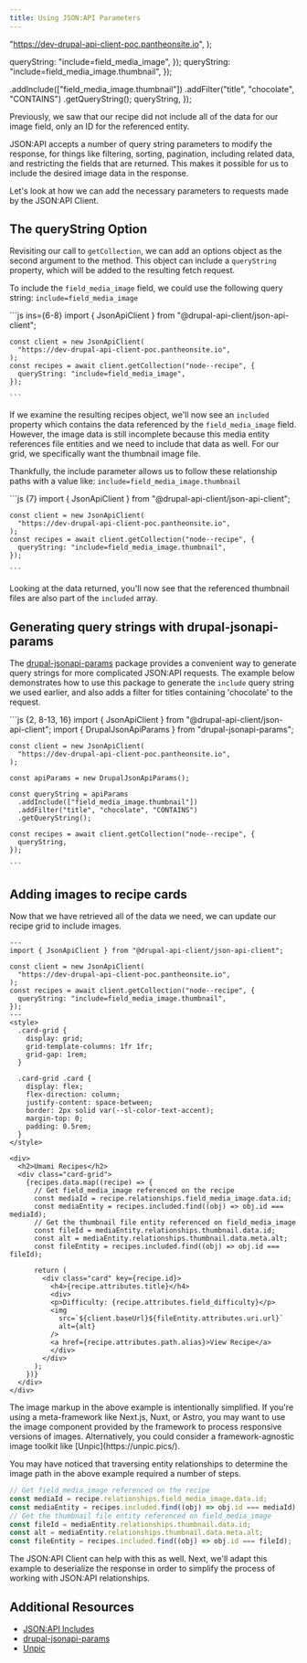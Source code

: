 ```yaml
---
title: Using JSON:API Parameters
---
```




  "https://dev-drupal-api-client-poc.pantheonsite.io",
);

  queryString: "include=field_media_image",
});
  queryString: "include=field_media_image.thumbnail",
});


  .addInclude(["field_media_image.thumbnail"])
  .addFilter("title", "chocolate", "CONTAINS")
  .getQueryString();
  queryString,
});

Previously, we saw that our recipe did not include all of the data for our image field, only an ID for the referenced entity.

JSON:API accepts a number of query string parameters to modify the response, for things like filtering, sorting, pagination, including related data, and restricting the fields that are returned. This makes it possible for us to include the desired image data in the response.

Let's look at how we can add the necessary parameters to requests made by the JSON:API Client.

## The queryString Option

Revisiting our call to `getCollection`, we can add an options object as the second argument to the method. This object can include a `queryString` property, which will be added to the resulting fetch request.

To include the `field_media_image` field, we could use the following query string: `include=field_media_image`

<Tabs>
  <TabItem label="JS">
    ```js ins={6-8}
    import { JsonApiClient } from "@drupal-api-client/json-api-client";

    const client = new JsonApiClient(
      "https://dev-drupal-api-client-poc.pantheonsite.io",
    );
    const recipes = await client.getCollection("node--recipe", {
      queryString: "include=field_media_image",
    });

    ```

  </TabItem>
  <TabItem label="Data">
    <JsonView client:only="react" collapsed={2} src={recipesMedia} />
  </TabItem>
</Tabs>

If we examine the resulting recipes object, we'll now see an `included` property which contains the data referenced by the `field_media_image` field. However, the image data is still incomplete because this media entity references file entities and we need to include that data as well. For our grid, we specifically want the thumbnail image file.

Thankfully, the include parameter allows us to follow these relationship paths with a value like: `include=field_media_image.thumbnail`

<Tabs>
  <TabItem label="JS">
    ```js {7}
    import { JsonApiClient } from "@drupal-api-client/json-api-client";

    const client = new JsonApiClient(
      "https://dev-drupal-api-client-poc.pantheonsite.io",
    );
    const recipes = await client.getCollection("node--recipe", {
      queryString: "include=field_media_image.thumbnail",
    });

    ```

  </TabItem>
  <TabItem label="Data">
    <JsonView client:only="react" collapsed={2} src={recipesThumbnail} />
  </TabItem>
</Tabs>

Looking at the data returned, you'll now see that the referenced thumbnail files are also part of the `included` array.

## Generating query strings with drupal-jsonapi-params

The [drupal-jsonapi-params](https://www.npmjs.com/package/drupal-jsonapi-params) package provides a convenient way to generate query strings for more complicated JSON:API requests. The example below demonstrates how to use this package to generate the `include` query string we used earlier, and also adds a filter for titles containing 'chocolate' to the request.

<Tabs>
  <TabItem label="JS">
    ```js {2, 8-13, 16}
    import { JsonApiClient } from "@drupal-api-client/json-api-client";
    import { DrupalJsonApiParams } from "drupal-jsonapi-params";

    const client = new JsonApiClient(
      "https://dev-drupal-api-client-poc.pantheonsite.io",
    );

    const apiParams = new DrupalJsonApiParams();

    const queryString = apiParams
      .addInclude(["field_media_image.thumbnail"])
      .addFilter("title", "chocolate", "CONTAINS")
      .getQueryString();

    const recipes = await client.getCollection("node--recipe", {
      queryString,
    });

    ```

  </TabItem>
  <TabItem label="Data">
    <JsonView client:only="react" collapsed={2} src={recipesFilter} />
  </TabItem>
</Tabs>

## Adding images to recipe cards

Now that we have retrieved all of the data we need, we can update our recipe grid to include images.

```astro live {7-9, 31, 40, 52-53} ins={19-21, 32-38, 45-48}
---
import { JsonApiClient } from "@drupal-api-client/json-api-client";

const client = new JsonApiClient(
  "https://dev-drupal-api-client-poc.pantheonsite.io",
);
const recipes = await client.getCollection("node--recipe", {
  queryString: "include=field_media_image.thumbnail",
});
---
<style>
  .card-grid {
    display: grid;
    grid-template-columns: 1fr 1fr;
    grid-gap: 1rem;
  }

  .card-grid .card {
    display: flex;
    flex-direction: column;
    justify-content: space-between;
    border: 2px solid var(--sl-color-text-accent);
    margin-top: 0;
    padding: 0.5rem;
  }
</style>

<div>
  <h2>Umami Recipes</h2>
  <div class="card-grid">
    {recipes.data.map((recipe) => {
      // Get field_media_image referenced on the recipe
      const mediaId = recipe.relationships.field_media_image.data.id;
      const mediaEntity = recipes.included.find((obj) => obj.id === mediaId);
      // Get the thumbnail file entity referenced on field_media_image
      const fileId = mediaEntity.relationships.thumbnail.data.id;
      const alt = mediaEntity.relationships.thumbnail.data.meta.alt;
      const fileEntity = recipes.included.find((obj) => obj.id === fileId);

      return (
        <div class="card" key={recipe.id}>
          <h4>{recipe.attributes.title}</h4>
          <div>
          <p>Difficulty: {recipe.attributes.field_difficulty}</p>
          <img
            src=`${client.baseUrl}${fileEntity.attributes.uri.url}`
            alt={alt}
          />
          <a href={recipe.attributes.path.alias}>View Recipe</a>
          </div>
        </div>
      );
    })}
  </div>
</div>
```

<Aside type="tip">
  The image markup in the above example is intentionally simplified. If you're
  using a meta-framework like Next.js, Nuxt, or Astro, you may want to use the
  image component provided by the framework to process responsive versions of
  images. Alternatively, you could consider a framework-agnostic image toolkit
  like [Unpic](https://unpic.pics/).
</Aside>

You may have noticed that traversing entity relationships to determine the image path in the above example required a number of steps.

```js
// Get field_media_image referenced on the recipe
const mediaId = recipe.relationships.field_media_image.data.id;
const mediaEntity = recipes.included.find((obj) => obj.id === mediaId);
// Get the thumbnail file entity referenced on field_media_image
const fileId = mediaEntity.relationships.thumbnail.data.id;
const alt = mediaEntity.relationships.thumbnail.data.meta.alt;
const fileEntity = recipes.included.find((obj) => obj.id === fileId);
```

The JSON:API Client can help with this as well. Next, we'll adapt this example to deserialize the response in order to simplify the process of working with JSON:API relationships.

## Additional Resources

- [JSON:API Includes](https://www.drupal.org/docs/core-modules-and-themes/core-modules/jsonapi-module/includes)
- [drupal-jsonapi-params](https://www.npmjs.com/package/drupal-jsonapi-params)
- [Unpic](https://unpic.pics/)
